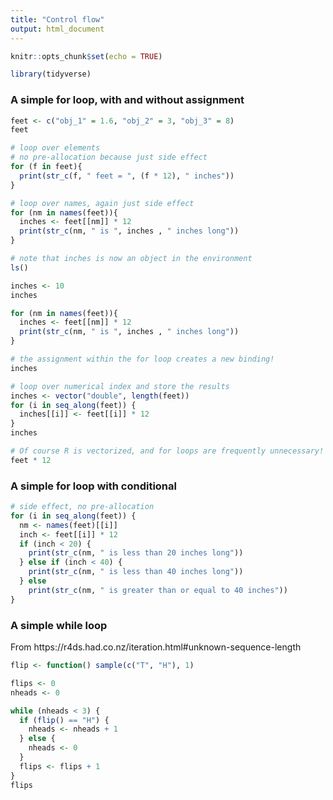 ```yaml
---
title: "Control flow"
output: html_document
---
```


```r
knitr::opts_chunk$set(echo = TRUE)
```

```r
library(tidyverse)
```

### A simple for loop, with and without assignment

```r
feet <- c("obj_1" = 1.6, "obj_2" = 3, "obj_3" = 8)
feet

# loop over elements
# no pre-allocation because just side effect
for (f in feet){
  print(str_c(f, " feet = ", (f * 12), " inches"))
}

# loop over names, again just side effect
for (nm in names(feet)){
  inches <- feet[[nm]] * 12
  print(str_c(nm, " is ", inches , " inches long"))
}

# note that inches is now an object in the environment
ls()

inches <- 10
inches

for (nm in names(feet)){
  inches <- feet[[nm]] * 12
  print(str_c(nm, " is ", inches , " inches long"))
}

# the assignment within the for loop creates a new binding!
inches

# loop over numerical index and store the results
inches <- vector("double", length(feet))
for (i in seq_along(feet)) {
  inches[[i]] <- feet[[i]] * 12
}
inches

# Of course R is vectorized, and for loops are frequently unnecessary!
feet * 12
```

### A simple for loop with conditional

```r
# side effect, no pre-allocation
for (i in seq_along(feet)) {
  nm <- names(feet)[[i]]
  inch <- feet[[i]] * 12
  if (inch < 20) {
    print(str_c(nm, " is less than 20 inches long"))
  } else if (inch < 40) {
    print(str_c(nm, " is less than 40 inches long"))
  } else
    print(str_c(nm, " is greater than or equal to 40 inches"))
}
```

### A simple while loop

From https://r4ds.had.co.nz/iteration.html#unknown-sequence-length

```r
flip <- function() sample(c("T", "H"), 1)

flips <- 0
nheads <- 0

while (nheads < 3) {
  if (flip() == "H") {
    nheads <- nheads + 1
  } else {
    nheads <- 0
  }
  flips <- flips + 1
}
flips
```


